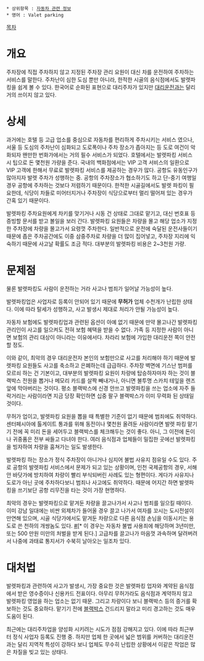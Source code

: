  * 상위항목 : [[자동차 관련 정보]]
 * 영어 : Valet parking

[[목차]]

= 개요 =
주차장에 직접 주차하지 않고 지정된 주차장 관리 요원이 대신 차를 운전하여 주차하는 서비스를 말한다. 주차난이 심한 도심 뿐만 아니라, 한적한 시골의 음식점에서도 발렛파킹을 쉽게 볼 수 있다. 한국어로 순화된 표현으로 대리주차가 있지만 [[대리운전]]과는 달리 거의 쓰이지 않고 있다.

= 상세 =
과거에는 호텔 등 고급 업소를 중심으로 자동차를 편리하게 주차시키는 서비스 였으나, 서울 등 도심의 주차난이 심화되고 도로폭이나 주차 장소가 좁아지는 등 도로 여건이 악화되자 왠만한 번화가에서는 거의 필수 서비스가 되었다. 호텔에서는 발렛파킹 서비스 시 팁으로 돈 몇천원 가량을 준다. 국내의 백화점에서는 VIP 고객 서비스의 일환으로 VIP 고객에 한해서 무료로 발렛파킹 서비스를 제공하는 경우가 많다. 공항도 유동인구가 많아지자 발렛 주차가 성행하는 중. 공항의 주차장소가 협소하기도 하고 단-중기 여행일 경우 공항에 주차하는 것보다 저렴하기 때문이다. 한적한 시골길에서도 발렛 파킹이 필요한데, 식당이 차들로 미어터지거나 주차장이 식당으로부터 멀리 떨어져 있는 경우가 간혹 있기 때문이다.

발렛파킹 주차요원에게 차키를 맞기거나 시동 건 상태로 그대로 맡기고, 대신 번호표 등 증빙할 문서를 받고 볼일을 보러 간다. 발렛파킹 요원들은 차량을 몰고 해당 업소가 지정한 주차장에 차량을 몰고가서 요령껏 주차한다. 일반적으로 운전에 숙달된 운전사들이기 때문에 좁은 주차공간에도 이중 삼중주차로 차량을 더 많이 집어넣고, 주차장 지리에 익숙하기 때문에 사고날 확률도 조금 적다. 대부분의 발렛파킹 비용은 2~3천원 가량.

= 문제점 =
물론 발렛파킹도 사람이 운전하는 거라 사고나 범죄가 일어날 가능성이 높다.

발렛파킹업은 사업자로 등록이 안되어 있기 때문에 '''무허가''' 업체 수천개가 난립한 상태다. 이에 따라 탈세가 성행하고, 사고 발생시 제대로 처리가 안될 가능성이 높다. 

자동차 보험에도 발렛파킹업과 관련된 옵션이 아예 없기 때문에 만약 몰고나간 발렛파킹 관리인이 사고를 일으켜도 전혀 보험 혜택을 받을 수 없다. 가족 등 지정한 사람이 아니면 보험의 관리 대상이 아니라는 이유에서다. 차라리 보험에 가입한 대리운전 쪽이 안전할 정도.

이와 같이, 최악의 경우 대리운전자 본인의 보험만으로 사고를 처리해야 하기 때문에 발렛파킹 요원들도 사고를 축소하고 은폐하는데 급급하다. 주차장 벽면에 기스난 범퍼를 모르쇠 하는 건 기본이고, 대부분의 발렛파킹 요원이 차량에 탑승하자마자 하는 것이 블랙박스 전원을 뽑거나 메모리 카드를 살짝 빼내거나, 아니면 불투명 스카치 테잎을 렌즈 앞에 막아버리는 것이다. 평소 블랙박스에 신경 안쓰고 발렛파킹을 쓰는 업소에 자주 들락거리는 사람이라면 지금 당장 확인하면 십중 팔구 블랙박스가 이미 무력화 된 상태일 것이다. 

무허가 업이고, 발렛파킹 요원을 뽑을 때 특별한 기준이 없기 때문에 범죄에도 취약하다. 센터페시아에 톨게이트 통과를 위해 동전이나 몇천원 올려둔 사람이라면 발렛 파킹 맡기기 전에 꼭 미리 돈을 세어두고 블랙박스를 체크해두는 것이 좋다. 아니, 그 이전에 돈이나 귀중품은 전부 싸들고 다녀야 한다. 여러 음식점과 업체들이 밀집한 곳에선 발렛파킹을 빙자하여 차량을 훔쳐가는 일도 발생한다.

발렛파킹 하는 장소가 정식 주차장이 아니거나 심지어 불법 사유지 점유일 수도 있다. 주로 공항의 발렛파킹 서비스에서 문제가 되고 있는 상황이며, 인천 국제공항의 경우, 서해안 바닷가에 방치하여 차량이 빨리 부식되버린 사례도 있는 형편이다. 게다가 사유지나 도로가 아닌 곳에 주차하다보니 범죄나 사고에도 취약하다. 때문에 어지간 하면 발렛파킹을 쓰기보단 공항 리무진을 타는 것이 가장 현명하다.

최악의 경우는 발렛파킹으로 맡겨둔 차량을 끌고나가서 사고나 범죄를 일으킬 때이다. 이미 강남 일대에는 비싼 외제차가 들어올 경우 끌고 나가서 여자를 꼬시는 도시전설이 만연해 있으며, 시골 식당가에서도 맡겨둔 차량으로 다른 음식점 손님을 이동시키는 용도로 쓴 천하의 개쌍놈도 있다. [http://susulaw.com/solution_items/mbn/index.html?view=contents_view&num=151&start=30&search_field=&search_keyword=&start=30&dirNum=0953&kind=4 #][* 이 경우는 자동차 불법 사용죄에 해당하며 3년미만, 또는 500 만원 미만의 처벌을 받게 된다.] 고급차를 끌고나가 마음껏 과속하며 달려버려서 나중에 과태료 통지서가 수북히 날아오는 일조차 있다.

= 대처법 =
발렛파킹과 관련하여 사고가 발생시, 가장 중요한 것은 발렛파킹 업자와 계약된 음식점에서 받은 영수증이나 신용카드 전표이다. 아무리 무허가라도 음식점과 계약하지 않고 발렛파킹 영업을 하는 업소는 없기 때문. 그리고 차량이다 보니 블랙박스 등의 증거를 확보하는 것도 중요하다. 맡기기 전에 [[블랙박스]] 건드리지 말라고 미리 경고하는 것도 매우 도움이 된다. 

최근에는 대리주차업을 양성화 시키려는 시도가 점점 강해지고 있다. 이에 따라 최근부터 정식 사업자 등록도 진행 중. 하지만 업체 한 곳에서 넓은 범위를 커버하는 대리운전과는 달리 지역적 특성이 강하다 보니 업체도 무수히 난립한 상황에서 이같은 작업은 많은 차질을 빚고 있는 상태다.
